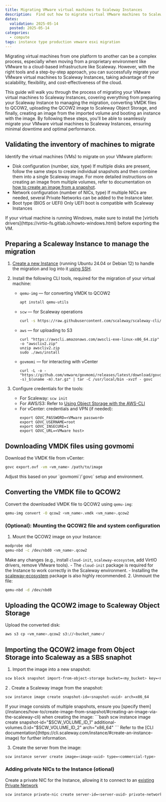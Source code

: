 ```yaml
---
title: Migrating VMware virtual machines to Scaleway Instances
description:  Find out how to migrate virtual VMware machines to Scaleway Instances.
dates:
  validation: 2025-05-14
  posted: 2025-05-14
categories:
  - compute
tags: instance type production vmware esxi migration
---
```


Migrating virtual machines from one platform to another can be a complex process, especially when moving from a proprietary environment like VMware to a cloud-based infrastructure like Scaleway.
However, with the right tools and a step-by-step approach, you can successfully migrate your VMware virtual machines to Scaleway Instances, taking advantage of the scalability, flexibility, and cost-effectiveness of the cloud.

This guide will walk you through the process of migrating your VMware virtual machines to Scaleway Instances, covering everything from preparing your Scaleway Instance to managing the migration, converting VMDK files to QCOW2,
uploading the QCOW2 image to Scaleway Object Storage, and finally, creating an image from the imported volume and booting an instance with the image.
By following these steps, you'll be able to seamlessly migrate your VMware virtual machines to Scaleway Instances, ensuring minimal downtime and optimal performance.

## Validating the inventory of machines to migrate

Identify the virtual machines (VMs) to migrate on your VMware platform:

- Disk configuration (number, size, type)
  <Message type="tip">
    If multiple disks are present, follow the same steps to create individual snapshots and then combine them into a single Scaleway image.
    For more detailed instructions on creating an image from multiple volumes, refer to documentation on [how to create an image from a snapshot](/instances/how-to/create-image-from-snapshot/).
  </Message>
- Network configuration (number of NICs, type)
  <Message type="tip">
    If multiple NICs are needed, several Private Networks can be added to the Instance later.
  </Message>
- Boot type (BIOS or UEFI)
  <Message type="important">
    Only UEFI boot is compatible with Scaleway Instances
  </Message>

<Message type="impotant">
  If your virtual machine is running Windows, make sure to install the [virtiofs drivers](https://virtio-fs.gitlab.io/howto-windows.html) before exporting the VM.
</Message>

## Preparing a Scaleway Instance to manage the migration

1. [Create a new Instance](/instances/how-to/create-an-instance/) (running Ubuntu 24.04 or Debian 12) to handle the migration and log into it [using SSH](/instances/how-to/connect-to-instance/).
2. Install the following CLI tools, required for the migration of your virtual machine:
   - `qemu-img` — for converting VMDK to QCOW2
      ```sh
      apt install qemu-utils
      ```
   - `scw` — for Scaleway operations
      ```sh
      curl -s https://raw.githubusercontent.com/scaleway/scaleway-cli/master/scripts/get.sh | sh
      ```
   - `aws` — for uploading to S3
      ```
      curl "https://awscli.amazonaws.com/awscli-exe-linux-x86_64.zip" -o "awscliv2.zip"
      unzip awscliv2.zip
      sudo ./aws/install
      ```
   - `govmomi` — for interacting with vCenter
     ```
     curl -L -o - "https://github.com/vmware/govmomi/releases/latest/download/govc_$(uname -s)_$(uname -m).tar.gz" | tar -C /usr/local/bin -xvzf - govc
     ```

3. Configure credentials for the tools:
   - For Scaleway: `scw init`
   - For AWS/S3: Refer to [Using Object Storage with the AWS-CLI](https://www.scaleway.com/en/docs/object-storage/api-cli/object-storage-aws-cli/)
   - For vCenter: credentials and VPN (if needed):
      ```
      export GOVC_PASSWORD=<VMware password>
      export GOVC_USERNAME=root
      export GOVC_INSECURE=1
      export GOVC_URL=<VMware host>
      ```

## Downloading VMDK files using govmomi

Download the VMDK file from vCenter:

```bash
govc export.ovf -vm <vm_name> /path/to/image
```

<Message type="note">
  Adjust this based on your `govmomi`/`govc` setup and environment.
</Message>

## Converting the VMDK file to QCOW2

Convert the downloaded VMDK file to QCOW2 using `qemu-img`:

```bash
qemu-img convert -O qcow2 <vm_name>.vmdk <vm_name>.qcow2
```

### (Optional): Mounting the QCOW2 file and system configuration

1. Mount the QCOW2 image on your Instance:
  ```bash
  modprobe nbd
  qemu-nbd -c /dev/nbd0 <vm_name>.qcow2
  ```
  Make any changes (e.g., install `cloud-init`, `scaleway-ecosystem`, add VirtIO drivers, remove VMware tools).
  <Message type="important">
    - The `cloud-init` package is required for the Instance to work correctly in the Scaleway environment.
    - Installing the [scaleway-ecosystem](https://github.com/scaleway/scaleway-packages/releases) package is also highly recommended.
  </Message>
2. Unmount the file:
  ```bash
  qemu-nbd -d /dev/nbd0
  ```

## Uploading the QCOW2 image to Scaleway Object Storage

Upload the converted disk:
  ```bash
  aws s3 cp <vm_name>.qcow2 s3://<bucket_name>/
  ```

## Importing the QCOW2 image from Object Storage into Scaleway as a SBS snaphot

1. Import the image into a new snapshot:
  ```bash
  scw block snapshot import-from-object-storage bucket=<my_bucket> key=<my-qcow2-file-name.qcow2> name=<my-imported-snapshot> size=<size-in-GB>
  ```
2 . Create a Scaleway image from the snapshot:
  ```bash
  scw instance image create snapshot-id=<snapshot-uuid> arch=x86_64
  ```
  <Message type="note">
    If your image consists of multiple snapshots, ensure you [specify them](/instances/how-to/create-image-from-snapshot/#creating-an-image-via-the-scaleway-cli) when creating the image:
    ```bash
    scw instance image create snapshot-id="$SCW_VOLUME_ID_1" additional-volumes.0.id="$SCW_VOLUME_ID_2" arch="x86_64"
    ```
    Refer to the [CLI documentation](https://cli.scaleway.com/instance/#create-an-instance-image) for further information.
  </Message>

3. Create the server from the image:
  ```bash
  scw instance server create image=<image-uuid> type=<commercial-type>
  ```

### Adding private NICs to the Instance (otional)

Create a private NIC for the Instance, allowing it to connect to an [existing Private Network](/vpc/quickstart/#how-to-create-a-private-network)
  ```bash
  scw instance private-nic create server-id=<server-uuid> private-network-id=<private-network-uuid> ipam-ip-ids.{0}=<ipam-ip-uuid>
  ```